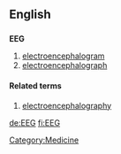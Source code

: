 ==English==
==={{initialism}}===
'''EEG'''

#[[electroencephalogram]]
#[[electroencephalograph]]

====Related terms====
#[[electroencephalography]]

[[Category:Medicine]]
[[de:EEG]]
[[fi:EEG]]